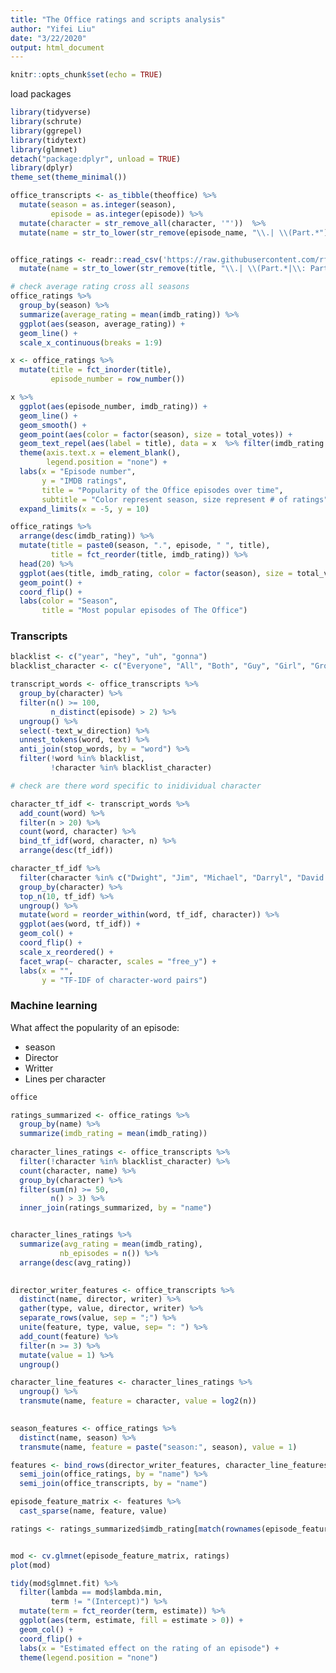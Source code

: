 ```yaml
---
title: "The Office ratings and scripts analysis"
author: "Yifei Liu"
date: "3/22/2020"
output: html_document
---
```


```r
knitr::opts_chunk$set(echo = TRUE)
```

load packages
```r
library(tidyverse)
library(schrute)
library(ggrepel)
library(tidytext)
library(glmnet)
detach("package:dplyr", unload = TRUE)
library(dplyr)
theme_set(theme_minimal())

office_transcripts <- as_tibble(theoffice) %>%
  mutate(season = as.integer(season),
         episode = as.integer(episode)) %>%
  mutate(character = str_remove_all(character, '"'))  %>%
  mutate(name = str_to_lower(str_remove(episode_name, "\\.| \\(Part.*"))) 


office_ratings <- readr::read_csv('https://raw.githubusercontent.com/rfordatascience/tidytuesday/master/data/2020/2020-03-17/office_ratings.csv') %>%
  mutate(name = str_to_lower(str_remove(title, "\\.| \\(Part.*|\\: Part.*")))
```


```r
# check average rating cross all seasons
office_ratings %>%
  group_by(season) %>%
  summarize(average_rating = mean(imdb_rating)) %>%
  ggplot(aes(season, average_rating)) +
  geom_line() +
  scale_x_continuous(breaks = 1:9)

x <- office_ratings %>%
  mutate(title = fct_inorder(title),
         episode_number = row_number())

x %>%
  ggplot(aes(episode_number, imdb_rating)) +
  geom_line() +
  geom_smooth() +
  geom_point(aes(color = factor(season), size = total_votes)) +
  geom_text_repel(aes(label = title), data = x  %>% filter(imdb_rating > 9.2)) +
  theme(axis.text.x = element_blank(),
        legend.position = "none") +
  labs(x = "Episode number",
       y = "IMDB ratings",
       title = "Popularity of the Office episodes over time",
       subtitle = "Color represent season, size represent # of ratings") +
  expand_limits(x = -5, y = 10)

```



```r

office_ratings %>%
  arrange(desc(imdb_rating)) %>%
  mutate(title = paste0(season, ".", episode, " ", title),
         title = fct_reorder(title, imdb_rating)) %>%
  head(20) %>%
  ggplot(aes(title, imdb_rating, color = factor(season), size = total_votes)) +
  geom_point() +
  coord_flip() +
  labs(color = "Season",
       title = "Most popular episodes of The Office")

```

### Transcripts



```r

blacklist <- c("year", "hey", "uh", "gonna")
blacklist_character <- c("Everyone", "All", "Both", "Guy", "Girl", "Group")

transcript_words <- office_transcripts %>%
  group_by(character) %>%
  filter(n() >= 100,
         n_distinct(episode) > 2) %>%
  ungroup() %>%
  select(-text_w_direction) %>%
  unnest_tokens(word, text) %>%
  anti_join(stop_words, by = "word") %>%
  filter(!word %in% blacklist,
         !character %in% blacklist_character)

# check are there word specific to inidividual character

character_tf_idf <- transcript_words %>%
  add_count(word) %>%
  filter(n > 20) %>%
  count(word, character) %>%
  bind_tf_idf(word, character, n) %>%
  arrange(desc(tf_idf))

```


```r

character_tf_idf %>%
  filter(character %in% c("Dwight", "Jim", "Michael", "Darryl", "David Wallace", "Jan")) %>%
  group_by(character) %>%
  top_n(10, tf_idf) %>%
  ungroup() %>%
  mutate(word = reorder_within(word, tf_idf, character)) %>%
  ggplot(aes(word, tf_idf)) +
  geom_col() +
  coord_flip() +
  scale_x_reordered() +
  facet_wrap(~ character, scales = "free_y") +
  labs(x = "",
       y = "TF-IDF of character-word pairs")

```


### Machine learning

What affect the popularity of an episode:

* season
* Director
* Writter
* Lines per character


```r

office

ratings_summarized <- office_ratings %>%
  group_by(name) %>%
  summarize(imdb_rating = mean(imdb_rating))
  
character_lines_ratings <- office_transcripts %>%
  filter(!character %in% blacklist_character) %>%
  count(character, name) %>%
  group_by(character) %>%
  filter(sum(n) >= 50,
         n() > 3) %>%
  inner_join(ratings_summarized, by = "name") 


character_lines_ratings %>%
  summarize(avg_rating = mean(imdb_rating),
           nb_episodes = n()) %>%
  arrange(desc(avg_rating))
  

```

```r

director_writer_features <- office_transcripts %>%
  distinct(name, director, writer) %>%
  gather(type, value, director, writer) %>%
  separate_rows(value, sep = ";") %>%
  unite(feature, type, value, sep= ": ") %>%
  add_count(feature) %>%
  filter(n >= 3) %>%
  mutate(value = 1) %>%
  ungroup()

character_line_features <- character_lines_ratings %>% 
  ungroup() %>%
  transmute(name, feature = character, value = log2(n))
  

season_features <- office_ratings %>%
  distinct(name, season) %>%
  transmute(name, feature = paste("season:", season), value = 1)

features <- bind_rows(director_writer_features, character_line_features, season_features) %>%
  semi_join(office_ratings, by = "name") %>%
  semi_join(office_transcripts, by = "name")


```


```r

episode_feature_matrix <- features %>%
  cast_sparse(name, feature, value) 

ratings <- ratings_summarized$imdb_rating[match(rownames(episode_feature_matrix), ratings_summarized$name)]


mod <- cv.glmnet(episode_feature_matrix, ratings)
plot(mod)

tidy(mod$glmnet.fit) %>%
  filter(lambda == mod$lambda.min,
         term != "(Intercept)") %>%
  mutate(term = fct_reorder(term, estimate)) %>%
  ggplot(aes(term, estimate, fill = estimate > 0)) +
  geom_col() +
  coord_flip() +
  labs(x = "Estimated effect on the rating of an episode") +
  theme(legend.position = "none")
```


















